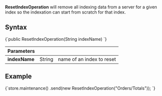 
**ResetIndexOperation** will remove all indexing data from a server for a given index so the indexation can start from scratch for that index.

## Syntax

<TabItem value="reset_index_1" label="reset_index_1">
<CodeBlock language="java">
{`public ResetIndexOperation(String indexName)
`}
</CodeBlock>
</TabItem>

| Parameters | | |
| ------------- | ------------- | ----- |
| **indexName** | String | name of an index to reset |


## Example

<TabItem value="reset_index_2" label="reset_index_2">
<CodeBlock language="java">
{`store.maintenance()
    .send(new ResetIndexOperation("Orders/Totals"));
`}
</CodeBlock>
</TabItem>


